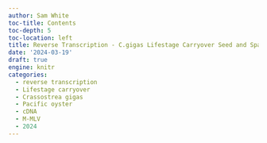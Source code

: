 ```yaml
---
author: Sam White
toc-title: Contents
toc-depth: 5
toc-location: left
title: Reverse Transcription - C.gigas Lifestage Carryover Seed and Spat
date: '2024-03-19'
draft: true
engine: knitr
categories: 
  - reverse transcription
  - Lifestage carryover
  - Crassostrea gigas
  - Pacific oyster
  - cDNA
  - M-MLV
  - 2024
---
```


